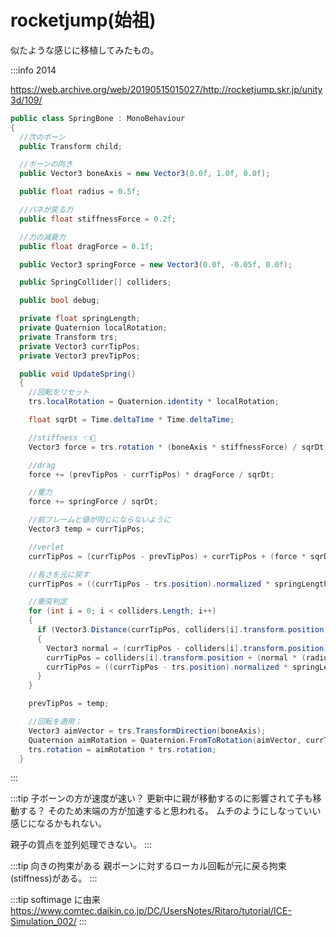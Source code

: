 
# rocketjump(始祖)

<SpringBone height="400px" />

似たような感じに移植してみたもの。

:::info 2014

https://web.archive.org/web/20190515015027/http://rocketjump.skr.jp/unity3d/109/

```cs
public class SpringBone : MonoBehaviour
{
  //次のボーン
  public Transform child;

  //ボーンの向き
  public Vector3 boneAxis = new Vector3(0.0f, 1.0f, 0.0f);

  public float radius = 0.5f;

  //バネが戻る力
  public float stiffnessForce = 0.2f;

  //力の減衰力
  public float dragForce = 0.1f;

  public Vector3 springForce = new Vector3(0.0f, -0.05f, 0.0f);

  public SpringCollider[] colliders;

  public bool debug;

  private float springLength;
  private Quaternion localRotation;
  private Transform trs;
  private Vector3 currTipPos;
  private Vector3 prevTipPos;

  public void UpdateSpring()
  {
    //回転をリセット
    trs.localRotation = Quaternion.identity * localRotation;

    float sqrDt = Time.deltaTime * Time.deltaTime;

    //stiffness 👈👀
    Vector3 force = trs.rotation * (boneAxis * stiffnessForce) / sqrDt;

    //drag
    force += (prevTipPos - currTipPos) * dragForce / sqrDt;

    //重力
    force += springForce / sqrDt;

    //前フレームと値が同じにならないように
    Vector3 temp = currTipPos;

    //verlet
    currTipPos = (currTipPos - prevTipPos) + currTipPos + (force * sqrDt); // 👈

    //長さを元に戻す
    currTipPos = ((currTipPos - trs.position).normalized * springLength) + trs.position;

    //衝突判定
    for (int i = 0; i < colliders.Length; i++)
    {
      if (Vector3.Distance(currTipPos, colliders[i].transform.position) <= (radius + colliders[i].radius))
      {
        Vector3 normal = (currTipPos - colliders[i].transform.position).normalized;
        currTipPos = colliders[i].transform.position + (normal * (radius + colliders[i].radius));
        currTipPos = ((currTipPos - trs.position).normalized * springLength) + trs.position;
      }
    }

    prevTipPos = temp;

    //回転を適用；
    Vector3 aimVector = trs.TransformDirection(boneAxis);
    Quaternion aimRotation = Quaternion.FromToRotation(aimVector, currTipPos - trs.position);
    trs.rotation = aimRotation * trs.rotation;
  }
```

:::

:::tip 子ボーンの方が速度が速い？
更新中に親が移動するのに影響されて子も移動する？
そのため末端の方が加速すると思われる。
ムチのようにしなっていい感じになるかもれない。

親子の質点を並列処理できない。
:::

:::tip 向きの拘束がある
親ボーンに対するローカル回転が元に戻る拘束(stiffness)がある。
:::

:::tip softimage に由来
https://www.comtec.daikin.co.jp/DC/UsersNotes/Ritaro/tutorial/ICE-Simulation_002/
:::
